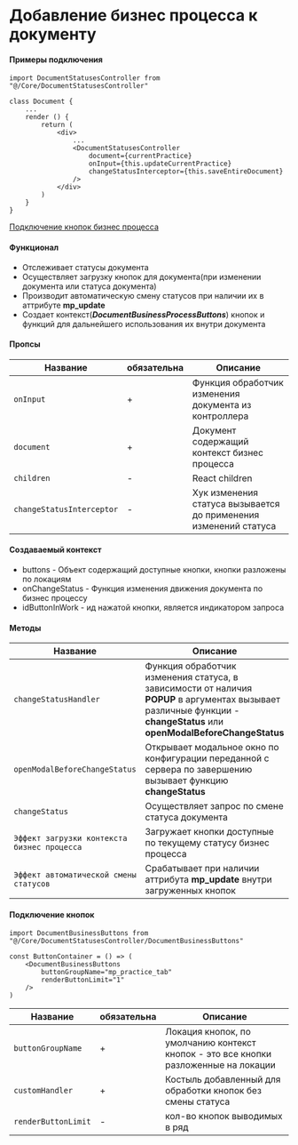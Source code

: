
# Добавление бизнес процесса к документу
<Meta title="Core/DocumentStatusesController" component={DocumentStatusesController} />

#### Примеры подключения

```
import DocumentStatusesController from "@/Core/DocumentStatusesController"

class Document {
    ...
    render () {
        return (
            <div>
                ...
                <DocumentStatusesController
                    document={currentPractice}
                    onInput={this.updateCurrentPractice}
                    changeStatusInterceptor={this.saveEntireDocument}
                />
            </div>
        )
    }
}
```

[Подключение кнопок бизнес процесса](?path=/story/core-documentstatusescontroller--page#подключение-кнопок)
#### Функционал

* Отслеживает статусы документа
* Осуществляет загрузку кнопок для документа(при изменении документа или статуса документа)
* Производит автоматическую смену статусов при наличии их в аттрибуте **mp_update**
* Создает контекст(***DocumentBusinessProcessButtons***) кнопок и функций для дальнейшего использования их внутри документа

#### Пропсы

| Название | обязательна | Описание |
|---|---|---|
| `onInput` | + | Функция обработчик изменения документа из контроллера |
| `document` | + | Документ содержащий контекст бизнес процесса |
| `children`  | - | React children |
| `changeStatusInterceptor` | - | Хук изменения статуса вызывается до применения изменений статуса |

#### Создаваемый контекст

* buttons - Объект содержащий доступные кнопки, кнопки разложены по локациям
* onChangeStatus - Функция изменения движения документа по бизнес процессу
* idButtonInWork - ид нажатой кнопки, является индикатором запроса

#### Методы

| Название | Описание |
|---|---|
| `changeStatusHandler` | Функция обработчик изменения статуса, в зависимости от наличия **POPUP** в аргументах вызывает различные функции - **changeStatus** или **openModalBeforeChangeStatus**|
| `openModalBeforeChangeStatus` | Открывает модальное окно по конфигурации переданной с сервера по завершению вызывает функцию **changeStatus** |
| `changeStatus`  | Осуществляет запрос по смене статуса документа |
| `Эффект загрузки контекста бизнес процесса` | Загружает кнопки доступные по текущему статусу бизнес процесса |
| `Эффект автоматической смены статусов` | Срабатывает при наличии аттрибута **mp_update** внутри загруженных кнопок |

#### Подключение кнопок

```
import DocumentBusinessButtons from "@/Core/DocumentStatusesController/DocumentBusinessButtons"

const ButtonContainer = () => (
    <DocumentBusinessButtons
        buttonGroupName="mp_practice_tab"
        renderButtonLimit="1"
    />
)
```

| Название | обязательна | Описание |
|---|---|---|
| `buttonGroupName` | + | Локация кнопок, по умолчанию контекст кнопок - это все кнопки разложенные на локации |
| `customHandler` | + | Костыль добавленный для обработки кнопок без смены статуса |
| `renderButtonLimit`  | - | кол-во кнопок выводимых в ряд |

